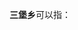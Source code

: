 '''三堡乡'''可以指：
{{PRC admin/disambig|32/08/03/204/000|45/12/22/208/000|65/21/01/205/000}}
{{disambig|cat=三字中国乡名消歧义}}